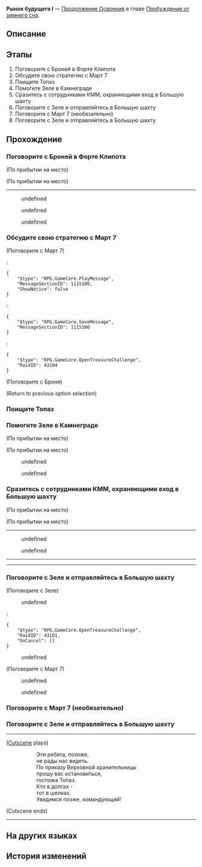 {{Дополнить|Диалоги.}}
{{Миссия Инфобокс
|id              = 2010206
|Название        = 
|Изображение     = Миссия Освоения Рынок будущего I.png
|Тип             = Продолжение Освоения
|События         = 
|Глава           = Пробуждение от зимнего сна
|Условия         = Завершена [[Продолжение Освоения]] ''[[Рынок будущего. Предисловие]]''
|Персонажи       = Броня; Зеле; Март 7; Молчаливый сотрудник КММ; Первопроходец
|СтартЛокация    = [[Ярило-VI]] — [[Форт Клипота]]
|Локации         = Форт Клипота
|Предыдущая      = Рынок будущего. Предисловие
|Следующая       = Рынок будущего II
|Награды         = Опыт Освоения*700; Звёздный нефрит*110; Путеводитель путешественника*5; Утраченный кристалл*4; Кредиты*40 000
}}
'''Рынок будущего I''' — [[Продолжение Освоения]] в главе [[Пробуждение от зимнего сна]].

==Описание==
{{Описание|Топаз прибывает на Ярило-VI, чтобы взыскать с Архитекторов долг семисотлетней давности.<br />Кажется, за этим необоснованным требованием кроются какие-то тайные мотивы... Вы жаждете установить справедливость и прогоняете отряд КММ из Большой шахты.<br />Тем временем Броня срочно вызывает вас в Форт Клипота. Она хочет поговорить.}}

==Этапы==
# Поговорите с Броней в Форте Клипота
# Обсудите свою стратегию с Март 7
# Поищите Топаз
# Помогите Зеле в Камнеграде
# Сразитесь с сотрудниками КММ, охраняющими вход в Большую шахту
# Поговорите с Зеле и отправляйтесь в Большую шахту
# Поговорите с Март 7 (необязательно)
# Поговорите с Зеле и отправляйтесь в Большую шахту

==Прохождение==
{{Дополнить}}


===Поговорите с Броней в Форте Клипота===
{{Описание миссии|локация=Форт Клипота|Ежедневный отчёт об Освоении (автор: (Первопроходец)):<br />Использую свою репутацию, чтобы добиться аудиенции у Брони.}}
{{Диалог Начало}}
;(По прибытии на место)

;(По прибытии на место)
:{{tx}}
----
<!--Unknown TalkSentence: 201020261-->
<!--Unknown TalkSentence: 201020262-->
<!--Unknown TalkSentence: 201020263-->
:{{Диалог|Стрелка}} undefined
:{{Диалог|Стрелка}} undefined
:{{Диалог|Стрелка}} undefined
{{Диалог Конец}}

===Обсудите свою стратегию с Март 7===
{{Описание миссии|локация=Форт Клипота|Ежедневный отчёт об Освоении (автор: (Первопроходец)):<br />У Брони проблемы. Я не очень разбираюсь во взыскании долгов. Поговорю с Март.}}
{{Диалог Начало}}

;(Поговорите с Март 7)
<!--Unknown TalkSentence: 201020351-->
:<!--Unknown TalkSentence: 201020352-->
:<pre>{
	"$type": "RPG.GameCore.PlayMessage",
	"MessageSectionID": 1115100,
	"ShowNotice": false
}</pre>
:<pre>{
	"$type": "RPG.GameCore.SaveMessage",
	"MessageSectionID": 1115100
}</pre>
<!--Unknown TalkSentence: 201020310-->
:<!--Unknown TalkSentence: 201020311-->
:<pre>{
	"$type": "RPG.GameCore.OpenTreasureChallenge",
	"RaidID": 43104
}</pre>

;(Поговорите с Броня)
<!--Unknown TalkSentence: 201020321-->
<!--Unknown TalkSentence: 201020322-->
;(Return to previous option selection)
{{Диалог Конец}}

===Поищите Топаз===
{{Описание миссии|локация=Форт Клипота|Ежедневный отчёт об Освоении (автор: (Первопроходец)):<br />У нас неприятности. Белобог задолжал КММ целую кучу денег. Нужно поговорить с Топаз в музее.}}
{{Диалог Начало}}
{{Диалог Конец}}

===Помогите Зеле в Камнеграде===
{{Описание миссии|локация=Камнеград|Ежедневный отчёт об Освоении (автор: (Первопроходец)):<br />Зеле написала. КММ внезапно напала на Подземье. Нужно пойти посмотреть, что происходит.}}
{{Диалог Начало}}
;(По прибытии на место)

;(По прибытии на место)
<!--Unknown TalkSentence: 201020681-->
<!--Unknown TalkSentence: 201020682-->
:{{Диалог|Стрелка}} undefined
:<!--Unknown TalkSentence: 201020684-->
:<!--Unknown TalkSentence: 201020685-->
:<!--Unknown TalkSentence: 201020686-->
:<!--Unknown TalkSentence: 201020687-->
:<!--Unknown TalkSentence: 201020688-->
:<!--Unknown TalkSentence: 201020689-->
:<!--Unknown TalkSentence: 201020690-->
:<!--Unknown TalkSentence: 201020691-->
:<!--Unknown TalkSentence: 201020692-->
:<!--Unknown TalkSentence: 201020693-->
:{{Диалог|Стрелка}} undefined
:<!--Unknown TalkSentence: 201020687-->
:<!--Unknown TalkSentence: 201020688-->
:<!--Unknown TalkSentence: 201020689-->
:<!--Unknown TalkSentence: 201020690-->
:<!--Unknown TalkSentence: 201020691-->
:<!--Unknown TalkSentence: 201020692-->
:<!--Unknown TalkSentence: 201020693-->
<!--Unknown TalkSentence: 201020687-->
<!--Unknown TalkSentence: 201020688-->
<!--Unknown TalkSentence: 201020689-->
<!--Unknown TalkSentence: 201020690-->
<!--Unknown TalkSentence: 201020691-->
<!--Unknown TalkSentence: 201020692-->
<!--Unknown TalkSentence: 201020693-->
{{Диалог Конец}}

===Сразитесь с сотрудниками КММ, охраняющими вход в Большую шахту===
{{Описание миссии|локация=Камнеград|Ежедневный отчёт об Освоении (автор: (Первопроходец)):<br />КММ заняла Большую шахту. Кое-кому пора устроить взбучку.}}
{{Диалог Начало}}
;(По прибытии на место)

;(По прибытии на место)
----
<!--Unknown TalkSentence: 201020751-->
<!--Unknown TalkSentence: 201020752-->
<!--Unknown TalkSentence: 201020753-->
<!--Unknown TalkSentence: 201020754-->
:{{Диалог|Стрелка}} undefined
:{{Диалог|Стрелка}} undefined
<!--Unknown TalkSentence: 201020756-->
<!--Unknown TalkSentence: 201020759-->
<!--Unknown TalkSentence: 201020760-->
<!--Unknown TalkSentence: 201020761-->
<!--Unknown TalkSentence: 201020762-->
<!--Unknown TalkSentence: 201020763-->
<!--Unknown TalkSentence: 201020764-->
<!--Unknown TalkSentence: 201020765-->
<!--Unknown TalkSentence: 201020766-->
<!--Unknown TalkSentence: 201020767-->
<!--Unknown TalkSentence: 201020768-->
----
<!--Unknown TalkSentence: 201020781-->
<!--Unknown TalkSentence: 201020782-->
<!--Unknown TalkSentence: 201020783-->
<!--Unknown TalkSentence: 201020784-->
----
{{Диалог Конец}}

===Поговорите с Зеле и отправляйтесь в Большую шахту===
{{Описание миссии|локация=Камнеград|Ежедневный отчёт об Освоении (автор: (Первопроходец)):<br />Спускаюсь в шахту, чтобы спасти людей.<br />Примечание Пом-Пом: (Первопроходец), пиши нормально!}}
{{Диалог Начало}}

;(Поговорите с Зеле)
<!--Unknown TalkSentence: 201020791-->
:{{Диалог|Стрелка}} undefined
:<!--Unknown TalkSentence: 201020793-->
:<pre>{
	"$type": "RPG.GameCore.OpenTreasureChallenge",
	"RaidID": 43101,
	"OnCancel": []
}</pre>
:{{Диалог|Выход}} undefined
:<!--Unknown TalkSentence: 201020795-->

;(Поговорите с Март 7)
<!--Unknown TalkSentence: 201020785-->
:{{Диалог|Стрелка}} undefined
:{{Диалог|Стрелка}} undefined
<!--Unknown TalkSentence: 201020787-->
<!--Unknown TalkSentence: 201020788-->
<!--Unknown TalkSentence: 201020797-->
{{Диалог Конец}}

===Поговорите с Март 7 (необязательно)===
{{Диалог Начало}}
{{Диалог Конец}}

===Поговорите с Зеле и отправляйтесь в Большую шахту===
{{Диалог Начало}}
----
;([[#Gallery|Cutscene]] plays)
::Эти ребята, похоже,
::не рады нас видеть.
::По приказу Верховной хранительницы
::прошу вас остановиться,
::госпожа Топаз.
::Кто в долгах -
::тот в шелках.
::Увидимся позже, командующий!
;(Cutscene ends)
----
{{Диалог Конец}}

==На других языках==
{{На других языках
|en   = Future Market (I)
|zhs  = 未来市场•其一
|zht  = 未來市場•其一
|ja   = フューチャーズマーケット・一
|ko   = 미래 시장•1
|es   = El mercado del mañana&nbsp;I
|fr   = Marché à terme (I)
|ru   = Рынок будущего I
|th   = ตลาดแห่งอนาคต 1
|vi   = Thị Trường Tương Lai 1
|de   = Markt der Zukunft (Teil 1)
|id   = Pasar Masa Depan 1
|pt   = Mercado Futuro (I)
}}

==История изменений==
{{История изменений|2.7}}
